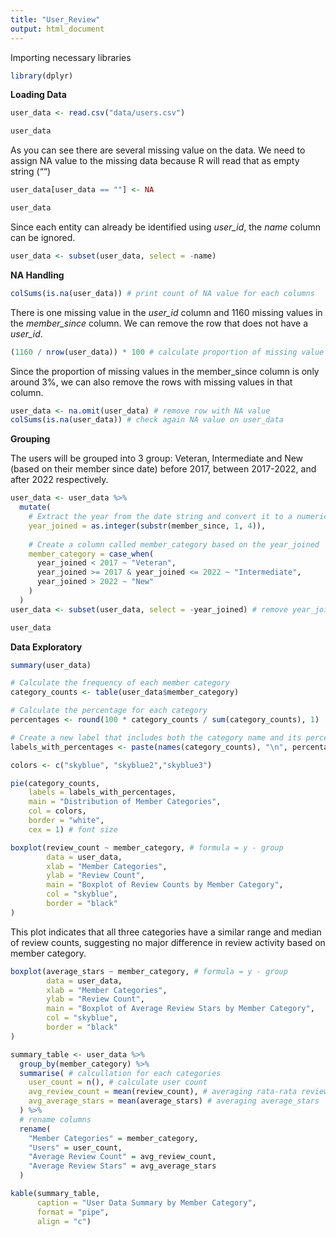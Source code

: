 ```yaml
---
title: "User_Review"
output: html_document
---
```


Importing necessary libraries

```r
library(dplyr)
```

**Loading Data**

```r
user_data <- read.csv("data/users.csv")
```

```r
user_data
```

As you can see there are several missing value on the data. We need to assign NA value to the missing data because R will read that as empty string ("")

```r
user_data[user_data == ""] <- NA
```

```r
user_data
```

Since each entity can already be identified using *user_id*, the *name* column can be ignored.

```r
user_data <- subset(user_data, select = -name)
```

**NA Handling**

```r
colSums(is.na(user_data)) # print count of NA value for each columns
```

There is one missing value in the *user_id* column and 1160 missing values in the *member_since* column. We can remove the row that does not have a *user_id*.

```r
(1160 / nrow(user_data)) * 100 # calculate proportion of missing value on member_since column
```

Since the proportion of missing values in the member_since column is only around 3%, we can also remove the rows with missing values in that column.

```r
user_data <- na.omit(user_data) # remove row with NA value
colSums(is.na(user_data)) # check again NA value on user_data
```

**Grouping**

The users will be grouped into 3 group: Veteran, Intermediate and New (based on their member since date) before 2017, between 2017-2022, and after 2022 respectively.

```r
user_data <- user_data %>%
  mutate(
    # Extract the year from the date string and convert it to a numeric format
    year_joined = as.integer(substr(member_since, 1, 4)),
    
    # Create a column called member_category based on the year_joined
    member_category = case_when(
      year_joined < 2017 ~ "Veteran",
      year_joined >= 2017 & year_joined <= 2022 ~ "Intermediate",
      year_joined > 2022 ~ "New"
    )
  )
user_data <- subset(user_data, select = -year_joined) # remove year_joined column
```

```r
user_data
```

**Data Exploratory**

```r
summary(user_data)
```

```r
# Calculate the frequency of each member category
category_counts <- table(user_data$member_category)

# Calculate the percentage for each category
percentages <- round(100 * category_counts / sum(category_counts), 1)

# Create a new label that includes both the category name and its percentage
labels_with_percentages <- paste(names(category_counts), "\n", percentages, "%", sep = "")

colors <- c("skyblue", "skyblue2","skyblue3")

pie(category_counts,
    labels = labels_with_percentages,
    main = "Distribution of Member Categories",
    col = colors,
    border = "white",
    cex = 1) # font size
```

```r
boxplot(review_count ~ member_category, # formula = y - group
        data = user_data,
        xlab = "Member Categories",
        ylab = "Review Count",
        main = "Boxplot of Review Counts by Member Category",
        col = "skyblue",
        border = "black"
)
```

This plot indicates that all three categories have a similar range and median of review counts, suggesting no major difference in review activity based on member category.

```r
boxplot(average_stars ~ member_category, # formula = y - group
        data = user_data,
        xlab = "Member Categories",
        ylab = "Review Count",
        main = "Boxplot of Average Review Stars by Member Category",
        col = "skyblue",
        border = "black"
)
```

```r
summary_table <- user_data %>%
  group_by(member_category) %>%
  summarise( # calcullation for each categories
    user_count = n(), # calculate user count
    avg_review_count = mean(review_count), # averaging rata-rata review_count
    avg_average_stars = mean(average_stars) # averaging average_stars
  ) %>%
  # rename columns
  rename(
    "Member Categories" = member_category,
    "Users" = user_count,
    "Average Review Count" = avg_review_count,
    "Average Review Stars" = avg_average_stars
  )

kable(summary_table,
      caption = "User Data Summary by Member Category",
      format = "pipe",
      align = "c")
```
